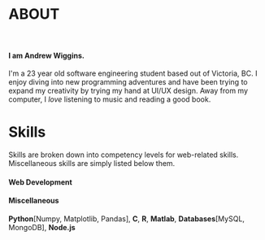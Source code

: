 
# ABOUT

<Spacer size='25'/>
<br/>

#### I am Andrew Wiggins.
I'm a 23 year old software engineering student based out of Victoria, BC.
I enjoy diving into new programming adventures and have been trying to expand my creativity by trying my hand at UI/UX design. 
Away from my computer, I *love* listening to music and reading a good book.

# Skills
Skills are broken down into competency levels for web-related skills. Miscellaneous skills are simply listed below them.

#### Web Development
<div className='web-skills'>
    <SkillBar skill='70' name='HTML'/>
    <SkillBar skill='70' name='CSS'/>
    <SkillBar skill='30' name='Design'/>
</div>
<div className='js-skills'>
    <SkillBar skill='60' name='JavaScript'/>
    <SkillBar skill='40' name='React'/>
    <SkillBar skill='40' name='Next.js'/>
    <SkillBar skill='50' name='Vue.js'/>
</div>

<!-- #### Python
<div className='py-skills'>
    <SkillBar skill='50' name='Python'/>
    <SkillBar skill='40' name='Numpy'/>
    <SkillBar skill='30' name='Matplotlib'/>
    <SkillBar skill='30' name='Pandas'/>
</div> -->

#### Miscellaneous
**Python**[Numpy, Matplotlib, Pandas], **C**, **R**, **Matlab**, **Databases**[MySQL, MongoDB],
**Node.js** 